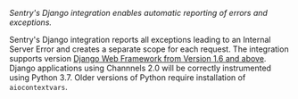 <Note>
<markdown>

_Sentry's Django integration enables automatic reporting of errors and exceptions._

Sentry's Django integration reports all exceptions leading to an Internal Server Error and creates a separate scope for each request. The integration supports version [Django Web Framework from Version 1.6 and above](https://www.djangoproject.com/). Django applications using Channnels 2.0 will be correctly instrumented using Python 3.7. Older versions of Python require installation of `aiocontextvars`.

</markdown>
</Note>
